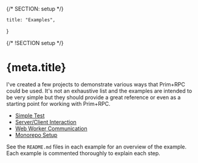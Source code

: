 {/* SECTION: setup */}

	title: "Examples",
}

{/* !SECTION setup */}

# {meta.title}

I've created a few projects to demonstrate various ways that Prim+RPC could be used. It's not an exhaustive list and the
examples are intended to be very simple but they should provide a great reference or even as a starting point for
working with Prim+RPC.

- [Simple Test](https://github.com/doseofted/prim-rpc-examples/tree/main/examples/01-simple-test)
- [Server/Client Interaction](https://github.com/doseofted/prim-rpc-examples/tree/main/examples/02-client-server)
- [Web Worker Communication](https://github.com/doseofted/prim-rpc-examples/tree/main/examples/03-web-worker)
- [Monorepo Setup](https://github.com/doseofted/prim-rpc-examples/tree/main/examples/04-monorepo)

See the `README.md` files in each example for an overview of the example. Each example is commented thoroughly to
explain each step.
